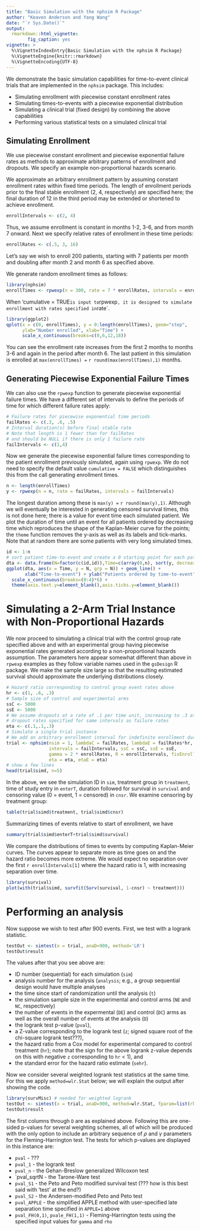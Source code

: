 ```yaml
---
title: "Basic Simulation with the nphsim R Package"
author: "Keaven Anderson and Yang Wang"
date: "`r Sys.Date()`"
output:
  rmarkdown::html_vignette:
        fig_caption: yes
vignette: >
  %\VignetteIndexEntry{Basic Simulation with the nphsim R Package}
  %\VignetteEngine{knitr::rmarkdown}
  %\VignetteEncoding{UTF-8}
---
```


We demonstrate the basic simulation capabilities for time-to-event clinical trials that are implemented in the `nphsim` package.
This includes:

- Simulating enrollment with piecewise constant enrollment rates
- Simulating times-to-events with a piecewise exponential distribution
- Simulating a clinical trial (fixed design) by combining the above capabilities
- Performing various statistical tests on a simulated clinical trial


## Simulating Enrollment

We use piecewise constant enrollment and piecewise exponential failure rates as methods to approximate arbitrary patterns of enrollment and dropouts. We specify an example non-proportional hazards scenario.

We approximate an arbitrary enrollment pattern by assuming constant enrollment rates within fixed time periods.
The length of enrollment periods prior to the final stable enrollment (2, 4, respectively) are specified here; the final duration of 12 in the third period may be extended or shortened to achieve enrollment. 

```r
enrollIntervals <- c(2, 4)
```

Thus, we assume enrollment is constant in months 1-2, 3-6, and from month 7 onward.
Next we specify relative rates of enrollment in these time periods: 

```r
enrollRates <- c(.5, 3, 16)
```

Let's say we wish to enroll 200 patients, starting with 7 patients per month and doubling after month 2 and month 6 as specified above.

We generate random enrollment times as follows:

```r
library(nphsim)
enrollTimes <- rpwexp(n = 300, rate = 7 * enrollRates, intervals = enrollIntervals, cumulative = TRUE)
```

When 'cumulative = TRUE` is input to `rpwexp`, it is designed to simulate enrollment with rates specified in `rate`. 

```r
library(ggplot2)
qplot(x = c(0, enrollTimes), y = 0:length(enrollTimes), geom="step", 
      ylab="Number enrolled", xlab="Time") +
      scale_x_continuous(breaks=c(0,6,12,18))
```

You can see the enrollment rate increases from the first 2 months to months 3-6 and again in the period after month 6.
The last patient in this simulation is enrolled at `max(enrollTimes) = ` `r round(max(enrollTimes),1)` months.

## Generating Piecewise Exponential Failure Times

We can also use the `rpwexp` function to generate piecewise exponential failure times.
We have a different set of intervals to define the periods of time for which different failure rates apply:

```r
# Failure rates for piecewise exponential time periods
failRates <- c(.3, .6, .5)
# Interval duration(s) before final stable rate
# Note that length is 1 fewer than for failRates
# and should be NULL if there is only 1 failure rate
failIntervals <- c(1,4)
```

Now we generate the piecewise exponential failure times corresponding to the patient enrollment previously simulated, again using `rpwexp`.
We do not need to specify the default value `cumulative = FALSE` which distinguishes this from the call generating enrollment times.

```r
n <- length(enrollTimes)
y <- rpwexp(n = n, rate = failRates, intervals = failIntervals)
```

The longest duration among these is `max(y) = ` `r round(max(y),1)`.
Although we will eventually be interested in generating censored survival times, this is not done here; there is a value for event time each simulated patient. 
We plot the duration of time until an event for all patients ordered by decreasing time which reproduces the shape of the Kaplan-Meier curve for the points; the `theme` function removes the y-axis as well as its labels and tick-marks.
Note that at random there are some patients with very long simulated times.

```r
id <- 1:n
# sort patient time-to-event and create a 0 starting point for each patient
dta <- data.frame(N=factor(c(id,id)),Time=c(array(0,n), sort(y, decreasing = TRUE)))
ggplot(dta, aes(x = Time, y = N, grp = N)) + geom_line() +
       xlab("Time-to-event") + ylab("Patients ordered by time-to-event") +
  scale_x_continuous(breaks=(0:4)*6) +
  theme(axis.text.y=element_blank(),axis.ticks.y=element_blank())
```



# Simulating a 2-Arm Trial Instance with Non-Proportional Hazards

We now proceed to simulating a clinical trial with the control group rate specified above and with an experimental group having piecewise exponential rates generated according to a non-proportional hazards assumption.
The parameters here appear somewhat different than above in `rpwexp` examples as they follow variable names used in the `gsDesign` R package.
We make the sample size large so that the resulting estimated survival should approximate the underlying distributions closely.

```r
# Hazard ratio corresponding to control group event rates above
hr <- c(1, .6, .3)
# Sample size of control and experimental arms
ssC <- 5000
ssE <- 5000
# We assume dropouts at a rate of .1 per time unit, increasing to .3 at end
# dropout rates specified for same intervals as failure rates
eta <- c(.1,.1,.3)
# Simulate a single trial instance
# We add an arbitrary enrollment interval for indefinite enrollment duration
trial <- nphsim(nsim = 1, lambdaC = failRates, lambdaE = failRates*hr,
                intervals = failIntervals, ssC = ssC, ssE = ssE,
                gamma = 2 * enrollRates, R = enrollIntervals, fixEnrollTime = FALSE,
                eta = eta, etaE = eta)
# show a few lines
head(trial$simd, n=5)
```
In the above, we see the simulation ID in `sim`, treatment group in `treatment`, time of study entry in `enterT`, duration followed for survival in `survival` and censoring value (0 = event, 1 = censored) in `cnsr`. We examine censoring by treatment group:

```r
table(trial$simd$treatment, trial$simd$cnsr)
```

Summarizing times of events relative to start of enrollment, we have

```r
summary(trial$simd$enterT+trial$simd$survival)
```

We compare the distributions of times to events by computing Kaplan-Meier curves.
The curves appear to separate more as time goes on and the hazard ratio becomes more extreme.
We would expect no separation over the first `r enrollIntervals[1]` where the hazard ratio is 1, with increasing separation over time. 

```r
library(survival)
plot(with(trial$simd, survfit(Surv(survival, 1-cnsr) ~ treatment)))
```

# Performing an analysis

Now suppose we wish to test after 900 events. First, we test with a logrank statistic. 

```r
testOut <- simtest(x = trial, anaD=900, method='LR')
testOut$result
```
The values after that you see above are:

- ID number (sequential) for each simulation (`sim`)
- analysis number for the analysis (`analysis`; e.g., a group sequential design would have multiple analyses
- the time since start of randomization until the analysis (`t`)
- the simulation sample size in the experimental and control arms (`NE` and `NC`, respectively)
- the number of events in the expermental (`DE`) and control (`DC`) arms as well as the overall number of events at the analysis (`D`)
- the logrank test p-value (`pval`), 
- a Z-value corresponding to the logrank test (`z`; signed square root of the chi-square logrank test???), 
- the hazard ratio from a Cox model for experimental compared to control treatment (`hr`); note that the sign for the above logrank z-value depends on this with negative `z` corresponding to `hr` < 1), and 
- the standard error for the hazard ratio estimate (`sehr`).

Now we consider several weighted logrank test statistics at the same time.
For this we apply `method=wlr.Stat` below; we will explain the output after showing the code.

```r
library(survMisc) # needed for weighted logrank
testOut <- simtest(x = trial, anaD=900, method=wlr.Stat, fparam=list(rho=c(0,1), gamma=c(1,1), wlr='FH(0,1)', APPLE=1))
testOut$result
```
The first columns through `D` are as explained above.
Following this are one-sided p-values for several weighting schemes, all of which will be produced with the only option to include an arbitrary sequence of $\rho$ and $\gamma$ parameters for the Fleming-Harrington test. 
The tests for which p-values are displayed in this instance are:

- `pval` - ???
- `pval_1` - the logrank test
- `pval_n` - the Gehan-Breslow generalized Wilcoxon test
- `pval_sqrtN - the Tarone-Ware test
- `pval_S1` - the Peto and Peto modified survival test (??? how is this best said with 'test' at the end?)
- `pval_S2` - the Andersen-modified Peto and Peto test
- `pval_APPLE` - the simplified APPLE method with user-specified late separation time specified in `APPLE=1` above
- `pval_FH(0,1)`, `pvale_FH(1,1)` - Fleming-Harrington tests using the specified input values for `gamma` and `rho`
